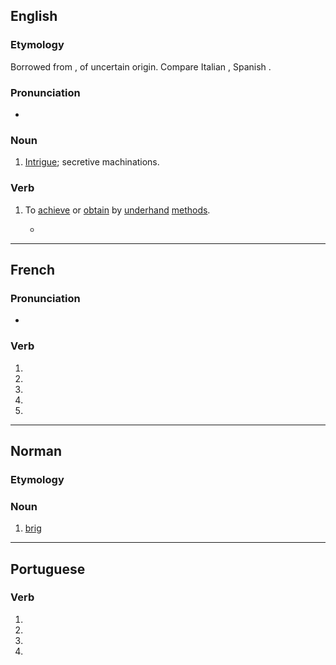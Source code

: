 {{also|brigué}}
==English==

===Etymology===
Borrowed from {{bor|en|fr|brigue}}, of uncertain origin. Compare Italian {{m|it|briga}}, Spanish {{m|es|brega}}.

===Pronunciation===
* {{IPA|/bɹiːɡ/|lang=en}}

===Noun===
{{en-noun}}

# {{lb|en|obsolete}} [[intrigue|Intrigue]]; secretive machinations.
#: {{rfquotek|Chesterfield}}

===Verb===
{{en-verb|brigu}}

# {{lb|en|obsolete}} To [[achieve]] or [[obtain]] by [[underhand]] [[method]]s.
#* {{RQ:Swift Tale of a Tub|section=I|sectionname=The Introduction|page=45|passage=[W]e think it very unbecoming our Prudence, that the Determination ſhould be remitted to the Authors themſelves; when our Adversaries, by '''Briguing''' and Caballing, have cauſed so univerſal a Defection from us, that the greater Part of our Society has already deſerted to them, [...]}}

----

==French==

===Pronunciation===
* {{homophones|lang=fr|briguent|brigues}}

===Verb===
{{head|fr|verb form}}

# {{inflection of|briguer||1|s|pres|indc|lang=fr}}
# {{inflection of|briguer||3|s|pres|indc|lang=fr}}
# {{inflection of|briguer||1|s|pres|subj|lang=fr}}
# {{inflection of|briguer||3|s|pres|subj|lang=fr}}
# {{inflection of|briguer||2|s|impr|lang=fr}}

----

==Norman==

===Etymology===
{{rfe|lang=nrf}}

===Noun===
{{nrf-noun|f}}

# {{lb|nrf|Jersey}} [[brig]]

----

==Portuguese==

===Verb===
{{head|pt|verb form}}

# {{inflection of|brigar||1|s|pres|subj|lang=pt}}
# {{inflection of|brigar||3|s|pres|subj|lang=pt}}
# {{inflection of|brigar||1|s|impr|lang=pt}}
# {{inflection of|brigar||3|s|impr|lang=pt}}